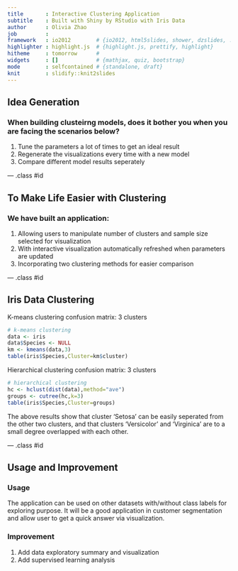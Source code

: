 ```yaml
---
title       : Interactive Clustering Application
subtitle    : Built with Shiny by RStudio with Iris Data
author      : Olivia Zhao
job         : 
framework   : io2012        # {io2012, html5slides, shower, dzslides, ...}
highlighter : highlight.js  # {highlight.js, prettify, highlight}
hitheme     : tomorrow      # 
widgets     : []            # {mathjax, quiz, bootstrap}
mode        : selfcontained # {standalone, draft}
knit        : slidify::knit2slides
---
```


## Idea Generation

### When building clusteirng models, does it bother you when you are facing the scenarios below?

1. Tune the parameters a lot of times to get an ideal result
2. Regenerate the visualizations every time with a new model
3. Compare different model results seperately

--- .class #id 

## To Make Life Easier with Clustering

### We have built an application:

1. Allowing users to manipulate number of clusters and sample size selected for visualization
2. With interactive visualization automatically refreshed when parameters are updated
3. Incorporating two clustering methods for easier comparison

--- .class #id 

## Iris Data Clustering
K-means clustering confusion matrix: 3 clusters
```r
# k-means clustering
data <- iris
data$Species <- NULL
km <- kmeans(data,3)
table(iris$Species,Cluster=km$cluster)
```
Hierarchical clustering confusion matrix: 3 clusters
```r
# hierarchical clustering
hc <- hclust(dist(data),method="ave")
groups <- cutree(hc,k=3)
table(iris$Species,Cluster=groups)
```     
The above results show that cluster 'Setosa' can be easily seperated from the other two clusters, and that clusters 'Versicolor' and 'Virginica' are to a small degree overlapped with each other.

--- .class #id 

## Usage and Improvement

### Usage

The application can be used on other datasets with/without class labels for exploring purpose. It will be a good application in customer segmentation and allow user to get a quick answer via visualization. 

### Improvement

1. Add data exploratory summary and visualization
2. Add supervised learning analysis





